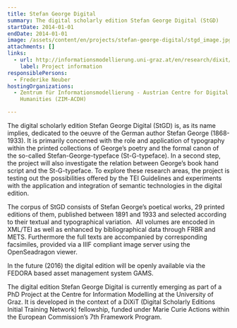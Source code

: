 ```yaml
---
title: Stefan George Digital
summary: The digital scholarly edition Stefan George Digital (StGD)
startDate: 2014-01-01
endDate: 2014-01-01
image: /assets/content/en/projects/stefan-george-digital/stgd_image.jpg
attachments: []
links:
  - url: http://informationsmodellierung.uni-graz.at/en/research/dixit/esr-dissertation-project/
    label: Project information
responsiblePersons:
  - Frederike Neuber
hostingOrganizations:
  - Zentrum für Informationsmodellierung - Austrian Centre for Digital
    Humanities (ZIM-ACDH)

---
```

The digital scholarly edition Stefan George Digital (StGD) is, as its name implies, dedicated to the oeuvre of the German author Stefan George (1868-1933). It is primarily concerned with the role and application of typography within the printed collections of George’s poetry and the formal canon of the so-called Stefan-George-typeface (St-G-typeface). In a second step, the project will also investigate the relation between George’s book hand script and the St-G-typeface. To explore these research areas, the project is testing out the possibilities offered by the TEI Guidelines and experiments with the application and integration of semantic technologies in the digital edition.

The corpus of StGD consists of Stefan George’s poetical works, 29 printed editions of them, published between 1891 and 1933 and selected according to their textual and typographical variation.  All volumes are encoded in XML/TEI as well as enhanced by bibliographical data through FRBR and METS. Furthermore the full texts are accompanied by corresponding facsimiles, provided via a IIIF compliant image server using the OpenSeadragon viewer.

In the future (2016) the digital edition will be openly available via the FEDORA based asset management system GAMS.

The digital edition Stefan George Digital is currently emerging as part of a PhD Project at the Centre for Information Modelling at the University of Graz. It is developed in the context of a DiXiT (Digital Scholarly Editions Initial Training Network) fellowship, funded under Marie Curie Actions within the European Commission’s 7th Framework Program.